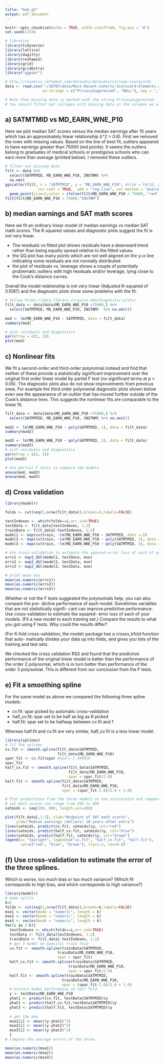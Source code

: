 ```yaml
---
title: "hw5_q2"
output: pdf_document
---
```


```r
knitr::opts_chunk$set(echo = TRUE, width.cutoff=60, fig.pos = 'H')
set.seed(1234)

# libraries
library(tidyverse)
library(lattice)
library(dagitty)
library(reshape2)
library(grid)
library(gridExtra)
library("ggpubr")

# http://rosmarus.refsmmat.com/datasets/datasets/college-scorecard/
data <- read.csv("~/36707/data/Most-Recent-Cohorts-Scorecard-Elements.csv",
                 na.strings = c("PrivacySuppressed", "NULL"), sep = ",")

# Note that missing data is marked with the string PrivacySuppressed.
# You should filter out colleges with missing data in the columns we will use for this problem.

```

## a) SATMTMID vs MD_EARN_WNE_P10
Here we plot median SAT scores versus the median earnings after 10 years which has an approximately linear relationship (r^2 > 0.6). First we removed the rows with missing values. Based on the line of best fit, outliers appeared to have earnings greater than 75000 (red points). It seems the outliers belong to graduates of medical schools or prestigious schools who can earn more than average (printed below). I removed these outliers.

```r
# filter out missing data
filt <- data %>% 
  select(SATMTMID, MD_EARN_WNE_P10, INSTNM) %>%
  na.omit
ggscatter(filt, x = "SATMTMID", y = "MD_EARN_WNE_P10", #xlab = FALSE, ylab = FALSE,
               cor.coef = TRUE,  add = "reg.line", cor.method = "pearson")+
  geom_point(size=2,color = ifelse(filt$MD_EARN_WNE_P10 > 75000, "red", "blue"))
filt[filt$MD_EARN_WNE_P10 > 75000,"INSTNM"]
```

## b) median earnings and SAT math scores

Here we fit an ordinary linear model of median earnings vs median SAT math scores. The R squared values and diagnostic plots suggest the fit is not very linear.

* The residuals vs fitted plot shows residuals have a downward trend rather than being equally spread relative to the fitted values.
* the QQ plot has many points which are not well aligned on the y=x line indicating some residuals are not normally distributed.
* the plot of residuals vs. leverage shows a couple of potentially problematic outliers with high residuals and/or leverage, lying close to the Cook's distance curves.

Overall the model relationship is not very linear (Adjusted R-squared of 0.1097) and the diagnostic plots show some problems with the fit.
```r
# follow https://data.library.virginia.edu/diagnostic-plots/
filt_data <- data[data$MD_EARN_WNE_P10 >75000,] %>% 
  select(SATMTMID, MD_EARN_WNE_P10, INSTNM)  %>% na.omit()
   
mod <- lm(MD_EARN_WNE_P10 ~ SATMTMID, data = filt_data)
summary(mod)

# plot residuals and diagnostics
par(mfrow = c(2, 2)) 
plot(mod)
```

## c) Nonlinear fits

We fit a second-order and third-order polynomial instead and find that neither of these provide a statistically significant improvement over the original first order linear model by partial F test (no significant terms at p < 0.05). The diagnostic plots also do not show improvements from previous ones. For example the third order polynomial diagnostic plots shown below even see the appearance of an outlier that has moved further outside of the Cook's distance lines. This suggests the nonlinear fits are comparable to the linear fit.

```r
filt_data <- data[data$MD_EARN_WNE_P10 >75000,] %>% 
  select(SATMTMID, MD_EARN_WNE_P10, INSTNM) %>% na.omit()
   
mod2 <- lm(MD_EARN_WNE_P10 ~ poly(SATMTMID, 2), data = filt_data)
summary(mod2)

mod3 <- lm(MD_EARN_WNE_P10 ~ poly(SATMTMID, 3), data = filt_data)
summary(mod3)
# plot residuals and diagnostics
par(mfrow = c(2, 2)) 
plot(mod3)

# Use partial F tests to compare the models
anova(mod, mod2)
anova(mod, mod3)
```

## d) Cross validation 

```r
library(modelr)

folds <- cut(seq(1,nrow(filt_data)),breaks=5,labels=FALSE)

testIndexes <- which(folds==i,arr.ind=TRUE)
testData <- filt_data[testIndexes, 1:2]
trainData <- filt_data[-testIndexes, 1:2]
model1 <- map(cv$train, ~lm(MD_EARN_WNE_P10 ~ SATMTMID, data =.))
model2 <- map(cv$train, ~lm(MD_EARN_WNE_P10 ~ poly(SATMTMID, 2), data =.))
model3 <- map(cv$train, ~lm(MD_EARN_WNE_P10 ~ poly(SATMTMID, 3), data =.))

# Use cross-validation to estimate the squared-error loss of each of your models.
errs1 <- map2_dbl(model1, testData, mse)
errs2 <- map2_dbl(model2, testData, mse)
errs3 <- map2_dbl(model3, testData, mse)

# print mean mse
mean(as.numeric(errs1))
mean(as.numeric(errs2))
mean(as.numeric(errs3))
```

Whether or not the F tests suggested the polynomials help, you can also compare the pre-
dictive performance of each model. Sometimes variables that are not statistically signifi-
cant can improve predictive performance. Use cross-validation to estimate the squared-
error loss of each of your models. (Fit a new model to each training set.) Compare the
results to what you got using F tests. Why could the results differ?

(For K-fold cross-validation, the modelr package has a crossv_kfold function that auto-
matically divides your data up into folds, and gives you lists of the training and test sets.

We checked the cross validation RSS and found that the predictive performance of the original linear model is better than the performance of the order 2 polynomial, which is in turn better than performance of the order 3 polynomial. This is different from our conclusion from the F tests.

## e) Fit a smoothing spline 

For the same model as above we compared the following three spline models:

* cv.fit: spar picked by automatic cross-validation
* half_cv.fit: spar set to be half as big as R picked
* half.fit: spar set to be halfway between cv.fit and 1

Whereas half.fit and cv.fit are very similar, half_cv.fit is a less linear model.

```r
library(splines)
# fit the splines
cv.fit <- smooth.spline(filt_data$SATMTMID,
                        filt_data$MD_EARN_WNE_P10)
spar_fit <- cv.fit$spar #spar= 1.499929
spar_fit 
half_cv.fit <- smooth.spline(filt_data$SATMTMID,
                             filt_data$MD_EARN_WNE_P10,
                             spar = spar_fit/2.0)
half.fit <- smooth.spline(filt_data$SATMTMID,
                          filt_data$MD_EARN_WNE_P10,
                          spar = (spar_fit-1.0)/2.0 + 1.0)

# Plot predictions from the three models on one scatterplot and compare them visually.
# sat math scores can range from 200 to 800
satmids <- seq(200, 800, length.out=100)

plot(filt_data[,1:2], xlab="Midpoint of SAT math scores", 
     ylab="Median earnings (dollars) 10 years after entry")
lines(satmids, predict(cv.fit, satmids)$y, col="red")
lines(satmids, predict(half_cv.fit, satmids)$y, col="blue")
lines(satmids, predict(half.fit, satmids)$y, col="brown")
legend(x= "topright", legend=c("cv.fit", "half_cv.fit", "half.fit"),
       col=c("red", "blue", "brown"), lty=1:2, cex=0.8)
```

## (f) Use cross-validation to estimate the error of the three splines. 

 Which is worse, too much bias or too much
variance? (Which fit corresponds to high bias, and which corresponds to high variance?)


```r
library(modelr)
# make splits
k=5
folds <- cut(seq(1,nrow(filt_data)),breaks=k,labels=FALSE)
mse1 <- vector(mode = "numeric", length = k)
mse2 <- vector(mode = "numeric", length = k)
mse3 <- vector(mode = "numeric", length = k)
for(i in 1:k){
  testIndexes <- which(folds==i,arr.ind=TRUE)
  testData <- filt_data[testIndexes, 1:2]
  trainData <- filt_data[-testIndexes, 1:2]
  # get 3 model on specific train fold
  cv.fit <- smooth.spline(trainData$SATMTMID,
                        trainData$MD_EARN_WNE_P10,
                        spar = spar_fit)
  half_cv.fit <- smooth.spline(trainData$SATMTMID,
                             trainData$MD_EARN_WNE_P10,
                             spar = spar_fit/2.0)
  half.fit <- smooth.spline(trainData$SATMTMID,
                          trainData$MD_EARN_WNE_P10,
                          spar = (spar_fit-1.0)/2.0 + 1.0)
  # extract model performance on test fold
  y <- testData$MD_EARN_WNE_P10
  yhat1 <- predict(cv.fit, testData$SATMTMID)$y
  yhat2 <- predict(half_cv.fit,testData$SATMTMID)$y
  yhat3 <- predict(half.fit, testData$SATMTMID)$y
  
  # get the mse 
  mse1[i] <- mean((y-yhat1)^2)
  mse2[i] <- mean((y-yhat2)^2)
  mse3[i] <- mean((y-yhat3)^2)
  }
# Compare the average errors of the three.

mean(as.numeric(mse1))
mean(as.numeric(mse2))
mean(as.numeric(mse3))
```